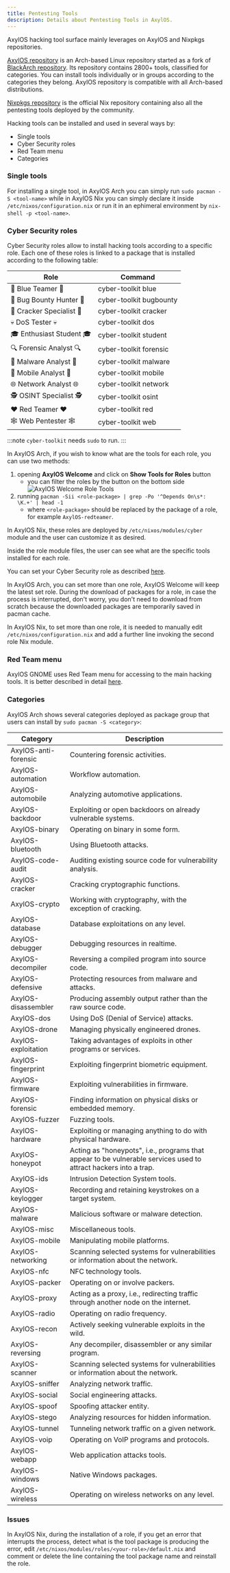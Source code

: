 ```yaml
---
title: Pentesting Tools
description: Details about Pentesting Tools in AxylOS.
---
```


AxylOS hacking tool surface mainly leverages on AxylOS and Nixpkgs repositories.

[AxylOS repository](https://github.com/AxylOS-OS/AxylOS) is an Arch-based Linux repository started as a fork of [BlackArch repository](https://github.com/BlackArch/blackarch/). Its repository contains 2800+ tools, classified for categories. You can install tools individually or in groups according to the categories they belong. AxylOS repository is compatible with all Arch-based distributions.

[Nixpkgs repository](https://github.com/NixOS/nixpkgs/) is the official Nix repository containing also all the pentesting tools deployed by the community.

Hacking tools can be installed and used in several ways by:
* Single tools
* Cyber Security roles
* Red Team menu
* Categories

### Single tools

For installing a single tool, in AxylOS Arch you can simply run `sudo pacman -S <tool-name>` while in AxylOS Nix you can simply declare it inside `/etc/nixos/configuration.nix` or run it in an ephimeral environment by `nix-shell -p <tool-name>`.

### Cyber Security roles

Cyber Security roles allow to install hacking tools according to a specific role. Each one of these roles is linked to a package that is installed according to the following table:

| Role | Command |
| ---- | ------- |
| 💙 Blue Teamer 💙 | cyber-toolkit blue |
| 🐞 Bug Bounty Hunter 🐞 | cyber-toolkit bugbounty |
| 🍘 Cracker Specialist 🍘 | cyber-toolkit cracker |
| 💀 DoS Tester 💀 | cyber-toolkit dos |
| 🎓 Enthusiast Student 🎓 | cyber-toolkit student |
| 🔍 Forensic Analyst 🔍 | cyber-toolkit forensic |
| 🦠 Malware Analyst 🦠 | cyber-toolkit malware |
| 📱 Mobile Analyst 📱 | cyber-toolkit mobile |
| 🌐 Network Analyst 🌐 | cyber-toolkit network |
| 🕵️ OSINT Specialist 🕵️ | cyber-toolkit osint |
| ❤️ Red Teamer ❤️ | cyber-toolkit red |
| 🕸️ Web Pentester 🕸️ | cyber-toolkit web |

:::note
`cyber-toolkit` needs `sudo` to run.
:::

In AxylOS Arch, if you wish to know what are the tools for each role, you can use two methods:
1. opening **AxylOS Welcome** and click on **Show Tools for Roles** button
   * you can filter the roles by the button on the bottom side
     ![AxylOS Welcome Role Tools](@assets/images/axylos-welcome-roletools.png)
2. running `pacman -Sii <role-package> | grep -Po '^Depends On\s*: \K.+' | head -1`
   * where `<role-package>` should be replaced by the package of a role, for example `AxylOS-redteamer`.

In AxylOS Nix, these roles are deployed by `/etc/nixos/modules/cyber` module and the user can customize it as desired.

Inside the role module files, the user can see what are the specific tools installed for each role.

You can set your Cyber Security role as described [here](/en/resources/AxylOS-welcome/#cyber-security-roles).

In AxylOS Arch, you can set more than one role, AxylOS Welcome will keep the latest set role. During the download of packages for a role, in case the process is interrupted, don't worry, you don't need to download from scratch because the downloaded packages are temporarily saved in pacman cache.

In AxylOS Nix, to set more than one role, it is needed to manually edit `/etc/nixos/configuration.nix` and add a further line invoking the second role Nix module.

### Red Team menu

AxylOS GNOME uses Red Team menu for accessing to the main hacking tools. It is better described in detail [here](/en/resources/redteam-menu/).

### Categories

AxylOS Arch shows several categories deployed as package group that users can install by `sudo pacman -S <category>`:

| Category | Description |
| -------- | ----------- |
| AxylOS-anti-forensic | Countering forensic activities. |
| AxylOS-automation | Workflow automation. |
| AxylOS-automobile | Analyzing automotive applications. |
| AxylOS-backdoor | Exploiting or open backdoors on already vulnerable systems. |
| AxylOS-binary | Operating on binary in some form. |
| AxylOS-bluetooth | Using Bluetooth attacks. |
| AxylOS-code-audit | Auditing existing source code for vulnerability analysis. |
| AxylOS-cracker | Cracking cryptographic functions. |
| AxylOS-crypto | Working with cryptography, with the exception of cracking. |
| AxylOS-database | Database exploitations on any level. |
| AxylOS-debugger | Debugging resources in realtime. |
| AxylOS-decompiler | Reversing a compiled program into source code. |
| AxylOS-defensive | Protecting resources from malware and attacks. |
| AxylOS-disassembler | Producing assembly output rather than the raw source code. |
| AxylOS-dos | Using DoS (Denial of Service) attacks. |
| AxylOS-drone | Managing physically engineered drones. |
| AxylOS-exploitation | Taking advantages of exploits in other programs or services. |
| AxylOS-fingerprint	| Exploiting fingerprint biometric equipment. |
| AxylOS-firmware | Exploiting vulnerabilities in firmware. |
| AxylOS-forensic | Finding information on physical disks or embedded memory. |
| AxylOS-fuzzer | Fuzzing tools. |
| AxylOS-hardware | Exploiting or managing anything to do with physical hardware. |
| AxylOS-honeypot | Acting as "honeypots", i.e., programs that appear to be vulnerable services used to attract hackers into a trap. |
| AxylOS-ids	| Intrusion Detection System tools. |
| AxylOS-keylogger | Recording and retaining keystrokes on a target system. |
| AxylOS-malware	| Malicious software or malware detection. |
| AxylOS-misc | Miscellaneous tools. |
| AxylOS-mobile | Manipulating mobile platforms. |
| AxylOS-networking | Scanning selected systems for vulnerabilities or information about the network. |
| AxylOS-nfc	| NFC technology tools. |
| AxylOS-packer | Operating on or involve packers. |
| AxylOS-proxy | Acting as a proxy, i.e., redirecting traffic through another node on the internet. |
| AxylOS-radio | Operating on radio frequency. |
| AxylOS-recon | Actively seeking vulnerable exploits in the wild. |
| AxylOS-reversing | Any decompiler, disassembler or any similar program. |
| AxylOS-scanner	| Scanning selected systems for vulnerabilities or information about the network. |
| AxylOS-sniffer	| Analyzing network traffic. |
| AxylOS-social | Social engineering attacks. |
| AxylOS-spoof | Spoofing attacker entity. |
| AxylOS-stego | Analyzing resources for hidden information. |
| AxylOS-tunnel | Tunneling network traffic on a given network. |
| AxylOS-voip | Operating on VoIP programs and protocols. |
| AxylOS-webapp | Web application attacks tools. |
| AxylOS-windows	| Native Windows packages. |
| AxylOS-wireless | Operating on wireless networks on any level. |

### Issues

In AxylOS Nix, during the installation of a role, if you get an error that interrupts the process, detect what is the tool package is producing the error, edit `/etc/nixos/modules/roles/<your-role>/default.nix` and comment or delete the line containing the tool package name and reinstall the role.

<ImageComponent />
